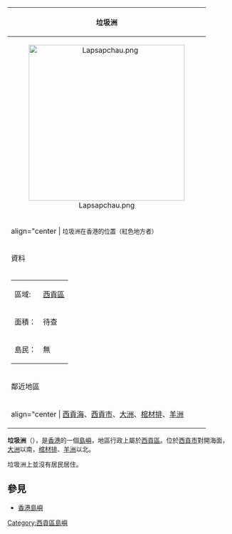 {| border="1" cellspacing="0" align="right" cellpadding="2" style = "margin-left: 0.5em;"
|-----
! bgcolor="#66FF00" | 垃圾洲
|-----
| align="center" | [[File:Lapsapchau.png|350px]]
|-----
| align="center | <span style="font-size:smaller;">垃圾洲在香港的位置（紅色地方者）</span>
|-----
! bgcolor="#66FF00" | 資料
|-----
|
{| align="center"
|-----
| 區域: || [[西貢區|西貢區]]
|-----
| 面積： || 待查
|-----
| 島民： || 無
|}
|-----
! bgcolor="#66FF00" | 鄰近地區
|-----
| align="center | [[西貢海|西貢海]]、[[西貢市|西貢市]]、[[大洲_(西貢區東)|大洲]]、[[棺材排|棺材排]]、[[羊洲|羊洲]]
|}

'''垃圾洲'''（{{lang-en|Lap Sap Chau}}），是[[香港|香港]]的一個[[島嶼|島嶼]]，地區行政上屬於[[西貢區|西貢區]]。位於[[西貢市|西貢市]]對開海面，[[大洲_(西貢區東)|大洲]]以南，[[棺材排|棺材排]]、[[羊洲|羊洲]]以北。

垃圾洲上並沒有居民居住。

==參見==

*[[香港島嶼|香港島嶼]]

{{香港島嶼}}

[[Category:西貢區島嶼|Category:西貢區島嶼]]